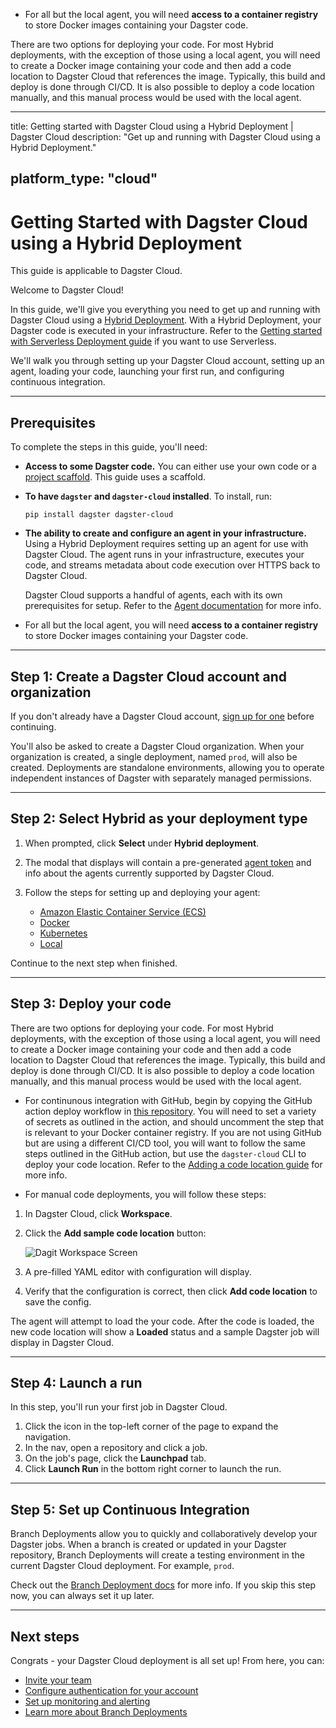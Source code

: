 - For all but the local agent, you will need **access to a container registry** to store Docker images containing your Dagster code.

There are two options for deploying your code. For most Hybrid deployments, with the exception of those using a local agent, you will need to create a Docker image containing your code and then add a code location to Dagster Cloud that references the image. Typically, this build and deploy is done through CI/CD. It is also possible to deploy a code location manually, and this manual process would be used with the local agent.


---
title: Getting started with Dagster Cloud using a Hybrid Deployment | Dagster Cloud
description: "Get up and running with Dagster Cloud using a Hybrid Deployment."

platform_type: "cloud"
---

# Getting Started with Dagster Cloud using a Hybrid Deployment

<Note>This guide is applicable to Dagster Cloud.</Note>

Welcome to Dagster Cloud!

In this guide, we'll give you everything you need to get up and running with Dagster Cloud using a [Hybrid Deployment](/dagster-cloud/deployment/hybrid). With a Hybrid Deployment, your Dagster code is executed in your infrastructure. Refer to the [Getting started with Serverless Deployment guide](/dagster-cloud/getting-started/getting-started-with-serverless-deployment) if you want to use Serverless.

We'll walk you through setting up your Dagster Cloud account, setting up an agent, loading your code, launching your first run, and configuring continuous integration.

---

## Prerequisites

To complete the steps in this guide, you'll need:

- **Access to some Dagster code.** You can either use your own code or a [project scaffold](/getting-started/create-new-project). This guide uses a scaffold.

- **To have `dagster` and `dagster-cloud` installed**. To install, run:

  ```shell
  pip install dagster dagster-cloud
  ```

- **The ability to create and configure an agent in your infrastructure.** Using a Hybrid Deployment requires setting up an agent for use with Dagster Cloud. The agent runs in your infrastructure, executes your code, and streams metadata about code execution over HTTPS back to Dagster Cloud.

  Dagster Cloud supports a handful of agents, each with its own prerequisites for setup. Refer to the [Agent documentation](/dagster-cloud/deployment/agents) for more info.

- For all but the local agent, you will need **access to a container registry** to store Docker images containing your Dagster code.

---

## Step 1: Create a Dagster Cloud account and organization

If you don't already have a Dagster Cloud account, [sign up for one](https://dagster.cloud/signup) before continuing.

You'll also be asked to create a Dagster Cloud organization. When your organization is created, a single deployment, named `prod`, will also be created. Deployments are standalone environments, allowing you to operate independent instances of Dagster with separately managed permissions.

---

## Step 2: Select Hybrid as your deployment type

1. When prompted, click **Select** under **Hybrid deployment**.
2. The modal that displays will contain a pre-generated [agent token](/dagster-cloud/account/managing-user-agent-tokens) and info about the agents currently supported by Dagster Cloud.
3. Follow the steps for setting up and deploying your agent:

   - [Amazon Elastic Container Service (ECS)](/dagster-cloud/deployment/agents/amazon-ecs/creating-ecs-agent-new-vpc)
   - [Docker](/dagster-cloud/deployment/agents/docker)
   - [Kubernetes](/dagster-cloud/deployment/agents/kubernetes/configuring-running-kubernetes-agent)
   - [Local](/dagster-cloud/deployment/agents/local)

Continue to the next step when finished.

---

## Step 3: Deploy your code

There are two options for deploying your code. For most Hybrid deployments, with the exception of those using a local agent, you will need to create a Docker image containing your code and then add a code location to Dagster Cloud that references the image. Typically, this build and deploy is done through CI/CD. It is also possible to deploy a code location manually, and this manual process would be used with the local agent.

- For continunous integration with GitHub, begin by copying the GitHub action deploy workflow in [this repository](https://github.com/dagster-io/dagster-cloud-hybrid-quickstart). You will need to set a variety of secrets as outlined in the action, and should uncomment the step that is relevant to your Docker container registry. If you are not using GitHub but are using a different CI/CD tool, you will want to follow the same steps outlined in the GitHub action, but use the `dagster-cloud` CLI to deploy your code location. Refer to the [Adding a code location guide](/dagster-cloud/developing-testing/code-locations) for more info.

- For manual code deployments, you will follow these steps:

1. In Dagster Cloud, click **Workspace**.

2. Click the **Add sample code location** button:

   <Image
   alt="Dagit Workspace Screen"
   src="/images/dagster-cloud/getting-started/adding_code_location.png"
   width={1118}
   height={451}
   />

3. A pre-filled YAML editor with configuration will display.

4. Verify that the configuration is correct, then click **Add code location** to save the config.

The agent will attempt to load the your code. After the code is loaded, the new code location will show a **Loaded** status and a sample Dagster job will display in Dagster Cloud.

---

## Step 4: Launch a run

In this step, you'll run your first job in Dagster Cloud.

1. Click the icon in the top-left corner of the page to expand the navigation.
2. In the nav, open a repository and click a job.
3. On the job's page, click the **Launchpad** tab.
4. Click **Launch Run** in the bottom right corner to launch the run.

---

## Step 5: Set up Continuous Integration

Branch Deployments allow you to quickly and collaboratively develop your Dagster jobs. When a branch is created or updated in your Dagster repository, Branch Deployments will create a testing environment in the current Dagster Cloud deployment. For example, `prod`.

Check out the [Branch Deployment docs](/dagster-cloud/developing-testing/branch-deployments) for more info. If you skip this step now, you can always set it up later.

---

## Next steps

Congrats - your Dagster Cloud deployment is all set up! From here, you can:

- [Invite your team](/dagster-cloud/account/managing-users)
- [Configure authentication for your account](/dagster-cloud/account/authentication)
- [Set up monitoring and alerting](/dagster-cloud/account/setting-up-alerts)
- [Learn more about Branch Deployments](/dagster-cloud/developing-testing/branch-deployments)
